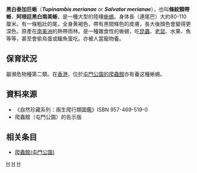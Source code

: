 {{speciesbox
| image = Argentine Black and White Tegu (Salvator merianae) male - Flickr - berniedup.jpg
| image_caption = 雄性
| image2 = Black and White Tegu.jpg
| image2_caption = 雌性
| status = LC
| status_system = IUCN3.1
| status_ref = <ref name=IUCN>{{cite iucn |title=''Salvator merianae'' |author=Scott, N. |author2=Pelegrin, N. |author3=Montero, R. |author4=Kacoliris, F. |author5=Fitzgerald, L. |author6=Carreira, S. |author7=Cacciali, P. |author8=Moravec, J. |author9=Cisneros-Heredia, D.F. |author10=Aparicio, J. |author11=Avila-Pires, T.C.S. |year=2016 |page=e.T178340A61322552 |access-date=4 September 2020}}</ref>
| genus = Salvator
| species = merianae
| authority = [[André_Marie_Constant_Duméril|A.M.C. Duméril]] & [[Gabriel_Bibron|Bibron]], 1839
| synonyms = *''Salvator merianae'' <br>{{small|A.M.C. Duméril & Bibron, 1839}}
*''Teius teguixim'' <br>{{small|— [[John_Edward_Gray|Gray]], 1845}}
*''Tupinambis teguixin'' <br>{{small|— [[George_Albert_Boulenger|Boulenger]], 1885}}
*''Tupinambis merianae'' <br>{{small|— [[Lutz_Dirksen|Dirksen]] & [[Ignacio_J._De_la_Riva|De la Riva]], 1999}}
*''Salvator merianae'' <br>{{small|— [[Michael_B._Harvey|Harvey]] et al., 2012}}
| synonyms_ref = <ref>"[http://reptile-database.reptarium.cz/species?genus=Salvator&species=merianae ''Tupinambis merianae'']". The Reptile Database. www.reptile-database.org.</ref>
}}

'''黑白泰加巨蜥'''（'''''Tupinambis merianae''''' or '''''Salvator merianae'''''），也叫'''條紋頸帶蜥'''、'''阿根廷黑白南美蜥'''，是一種大型的陸棲[[蜥蜴|蜥蜴]]。身体長（連尾巴）大約80-110厘米。有一條粗壯的尾，全身黄褐色，帶有黑間條色的皮膚，長大後顏色會變得更深色。原產在[[南美洲|南美洲]]的熱帶雨林。是一種雜食性的蜥蜴，吃[[昆蟲|昆蟲]]、[[老鼠|老鼠]]、水果、魚等等，甚至會偷鳥蛋或鱷魚蛋吃。亦被人當寵物養。

== 保育狀況 ==
屬瀕危物種第二類。在[[香港|香港]]，位於[[爬蟲館_(屯門公園)|屯門公園的爬蟲館]]亦有養这種蜥蜴。

== 資料來源 ==
{{reflist}}
*《自然珍藏系列：兩生爬行類圖鑑》ISBN 957-469-519-0
*爬蟲館（屯門公園）的告示版

==相关条目==
*[[爬蟲館(屯門公園)|爬蟲館(屯門公園)]]
{{Taxonbar|from1=Q24354290|from2=Q2254602}}

[[Category:1758年描述的爬行動物|H]]
[[Category:双领蜥属|H]]
[[Category:卡尔·林奈命名的生物分类|H]]